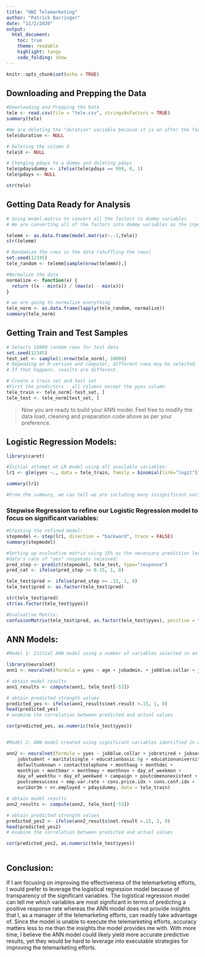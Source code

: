 ```yaml
---
title: "HW2 Telemarketing"
author: "Patrick Barringer"
date: "11/2/2020"
output:
  html_document:
    toc: true
    theme: readable
    highlight: tango
    code_folding: show
---
```


```r
knitr::opts_chunk$set(echo = TRUE)
```

## Downloading and Prepping the Data

```r
#Downloading and Prepping the Data
tele <- read.csv(file = "tele.csv", stringsAsFactors = TRUE)
summary(tele)

#We are deleting the "duration" variable because it is an after the fact measurement. We only should be using variables that we know before the call
tele$duration <- NULL

# Deleting the column X
tele$X <- NULL

# Changing pdays to a dummy and deleting pdays
tele$pdaysdummy <- ifelse(tele$pdays == 999, 0, 1)
tele$pdays <- NULL

str(tele)
```

## Getting Data Ready for Analysis

```r
# Using model.matrix to convert all the factors to dummy variables
# We are converting all of the factors into dummy variables as the input into ANN has to be numeric

telemm <- as.data.frame(model.matrix(~.-1,tele))
str(telemm)

# Randomize the rows in the data (shuffling the rows)
set.seed(12345)
tele_random <- telemm[sample(nrow(telemm)),]

#Normalize the data
normalize <- function(x) {
  return ((x - min(x)) / (max(x) - min(x)))
}

# we are going to normalize everything 
tele_norm <- as.data.frame(lapply(tele_random, normalize))
summary(tele_norm)

```


## Getting Train and Test Samples

```r
# Selects 10000 random rows for test data
set.seed(12345)
test_set <- sample(1:nrow(tele_norm), 10000) 
# Depending on R-version and computer, different rows may be selected. 
# If that happens, results are different. 

# Create a train set and test set
#First the predictors - all columns except the yyes column
tele_train <- tele_norm[-test_set, ]
tele_test <- tele_norm[test_set, ]
```

> Now you are ready to build your ANN model. Feel free to modify the data load, cleaning and preparation code above as per your preference.


## Logistic Regression Models:

```r
library(caret)

#Initial attempt at LR model using all available variables:
lr1 <- glm(yyes ~., data = tele_train, family = binomial(link="logit"))

summary(lr1)

#From the summary, we can tell we are including many insignificant variables

```

### Stepwise Regression to refine our Logistic Regression model to focus on significant variables:

```r

#Creating the refined model:
stepmodel <- step(lr1, direction = "backward", trace = FALSE)
summary(stepmodel)

#Setting up evaluative matrix using 15% as the necessary prediction level to classify a call as a "Yes" to align with the test
#data's rate of "yes" responses received:
pred_step <- predict(stepmodel, tele_test, type="response")
pred_cat <- ifelse(pred_step >= 0.15, 1, 0)

tele_test$pred <- ifelse(pred_step >= .15, 1, 0)
tele_test$pred <- as.factor(tele_test$pred)

str(tele_test$pred)
str(as.factor(tele_test$yyes))
```

```r
#Evaluative Matrix:
confusionMatrix(tele_test$pred, as.factor(tele_test$yyes), positive = "1")


```


## ANN Models:

```r
#Model 1: Initial ANN model using a number of variables selected in an ad hoc manner:

library(neuralnet)
ann1 <- neuralnet(formula = yyes ~ age + jobadmin. + jobblue.collar + jobentrepreneur + jobhousemaid + jobmanagement + jobretired + jobself.employed + jobservices + jobstudent + jobtechnician + jobunemployed + jobunknown + maritalmarried + maritalsingle + maritalunknown + educationbasic.6y + educationbasic.9y + educationhigh.school + educationilliterate + educationprofessional.course + educationuniversity.degree + educationunknown, data = tele_train)

# obtain model results
ann1_results <- compute(ann1, tele_test[-53])

# obtain predicted strength values
predicted_yes <- ifelse(ann1_results$net.result >.15, 1, 0)
head(predicted_yes)
# examine the correlation between predicted and actual values

cor(predicted_yes, as.numeric(tele_test$yyes))


#Model 2: ANN model created using significant variables identified in our logistic regression step model:

ann2 <- neuralnet(formula = yyes ~ jobblue.collar + jobretired + jobservices + 
    jobstudent + maritalsingle + educationbasic.6y + educationuniversity.degree + 
    defaultunknown + contacttelephone + monthaug + monthdec + 
    monthjun + monthmar + monthmay + monthnov + day_of_weekmon + 
    day_of_weekthu + day_of_weekwed + campaign + poutcomenonexistent + 
    poutcomesuccess + emp.var.rate + cons.price.idx + cons.conf.idx + 
    euribor3m + nr.employed + pdaysdummy, data = tele_train)

# obtain model results
ann2_results <- compute(ann2, tele_test[-53])

# obtain predicted strength values
predicted_yes2 <- ifelse(ann2_results$net.result >.15, 1, 0)
head(predicted_yes2)
# examine the correlation between predicted and actual values

cor(predicted_yes2, as.numeric(tele_test$yyes))



```
## Conclusion:

If I am focusing on improving the effectiveness of the telemarketing efforts, I would prefer to leverage the logistical regression model because of transparency of the significant variables. The logistical regression model can tell me which variables are most significant in terms of predicting a positive response rate whereas the ANN model does not provide insights that I, as a manager of the telemarketing efforts, can readily take advantage of. Since the model is unable to execute the telemarketing efforts, accuracy matters less to me than the insights the model provides me with. With more time, I believe the ANN model could likely yield more accurate predictive results, yet they would be hard to leverage into executable strategies for improving the telemarketing efforts. 
